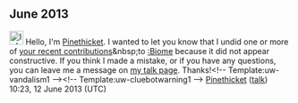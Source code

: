 <article id="39654303" title=User talk:2602:306:CF87:E570:A516:1B18:CCC0:C31D>
	<talkpage id="39654303" title="User talk:2602:306:CF87:E570:A516:1B18:CCC0:C31D">
== June 2013 ==
[[File:Information.svg|25px|alt=Information icon]] Hello, I'm [[User:Pinethicket|Pinethicket]]. I wanted to let you know that I undid one or more of [[Special:Contributions/2602:306:CF87:E570:A516:1B18:CCC0:C31D|your recent contributions]]&amp;nbsp;to [[:Biome]] because it did not appear constructive. If you think I made a mistake, or if you have any questions, you can leave me a message on [[User_talk:Pinethicket|my talk page]]. Thanks!&lt;!-- Template:uw-vandalism1 --&gt;&lt;!-- Template:uw-cluebotwarning1 --&gt;  [[User:Pinethicket|Pinethicket]] ([[User talk:Pinethicket|talk]]) 10:23, 12 June 2013 (UTC)
	</talkpage>
</article>